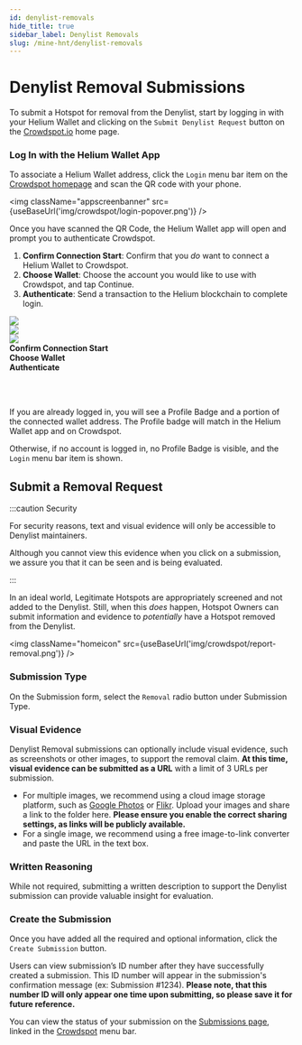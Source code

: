 ```yaml
---
id: denylist-removals
hide_title: true
sidebar_label: Denylist Removals
slug: /mine-hnt/denylist-removals
---
```



# Denylist Removal Submissions

To submit a Hotspot for removal from the Denylist, start by logging in with your Helium Wallet and
clicking on the `Submit Denylist Request` button on the [Crowdspot.io](https://crowdspot.io/) home
page.

### Log In with the Helium Wallet App

To associate a Helium Wallet address, click the `Login` menu bar item on the
[Crowdspot homepage](https://crowdspot.io/) and scan the QR code with your phone.

<img className="appscreenbanner" src={useBaseUrl('img/crowdspot/login-popover.png')} />

Once you have scanned the QR Code, the Helium Wallet app will open and prompt you to authenticate
Crowdspot.

1. **Confirm Connection Start**: Confirm that you _do_ want to connect a Helium Wallet to Crowdspot.
2. **Choose Wallet**: Choose the account you would like to use with Crowdspot, and tap Continue.
3. **Authenticate**: Send a transaction to the Helium blockchain to complete login.

<div class="container" style={{ padding: 0, paddingTop: 0 }}>
  <div class="row">
    <div class="col col--4" style={{ marginBottom: 0 }}>
      <img className="appscreen " src={useBaseUrl('img/crowdspot/wallet-connect-prompt.png')} />
    </div>
    <div class="col col--4" style={{ marginBottom: 0 }}>
      <img
        className="appscreen "
        src={useBaseUrl('img/crowdspot/wallet-connect-choose-account.png')}
      />
    </div>
    <div class="col col--4" style={{ marginBottom: 0 }}>
      <img
        className="appscreen "
        src={useBaseUrl('img/crowdspot/wallet-connect-sending-transaction.png')}
      />
    </div>
  </div>
  <div class="row">
    <div class="col col--4" style={{ marginBottom: 0 }}>
      <b>Confirm Connection Start</b>
    </div>
    <div class="col col--4" style={{ marginBottom: 0 }}>
      <b>Choose Wallet</b>
    </div>
    <div class="col col--4" style={{ marginBottom: 0 }}>
      <b>Authenticate</b>
    </div>
  </div>
</div>

<br></br>

If you are already logged in, you will see a Profile Badge and a portion of the connected wallet
address. The Profile badge will match in the Helium Wallet app and on Crowdspot.

Otherwise, if no account is logged in, no Profile Badge is visible, and the `Login` menu bar item is
shown.

## Submit a Removal Request

:::caution Security

For security reasons, text and visual evidence will only be accessible to Denylist maintainers.

Although you cannot view this evidence when you click on a submission, we assure you that it can be
seen and is being evaluated.

:::

In an ideal world, Legitimate Hotspots are appropriately screened and not added to the Denylist.
Still, when this _does_ happen, Hotspot Owners can submit information and evidence to _potentially_
have a Hotspot removed from the Denylist.

<img className="homeicon" src={useBaseUrl('img/crowdspot/report-removal.png')} />

### Submission Type

On the Submission form, select the `Removal` radio button under Submission Type.

### Visual Evidence

Denylist Removal submissions can optionally include visual evidence, such as screenshots or other
images, to support the removal claim. **At this time, visual evidence can be submitted as a URL**
with a limit of 3 URLs per submission.

- For multiple images, we recommend using a cloud image storage platform, such as
  [Google Photos](https://photos.google.com/) or [Flikr](https://www.flickr.com/). Upload your
  images and share a link to the folder here. **Please ensure you enable the correct sharing
  settings, as links will be publicly available.**
- For a single image, we recommend using a free image-to-link converter and paste the URL in the
  text box.

### Written Reasoning

While not required, submitting a written description to support the Denylist submission can provide
valuable insight for evaluation.

### Create the Submission

Once you have added all the required and optional information, click the `Create Submission` button.

Users can view submission’s ID number after they have successfully created a submission. This ID
number will appear in the submission's confirmation message (ex: Submission #1234). **Please note,
that this number ID will only appear one time upon submitting, so please save it for future
reference.**

You can view the status of your submission on the
[Submissions page](https://www.crowdspot.io/submissions/), linked in the
[Crowdspot](https://crowdspot.io/) menu bar.
